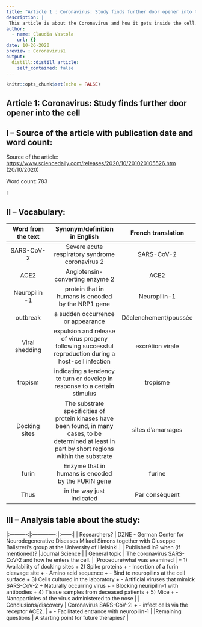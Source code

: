 ```yaml
---
title: "Article 1 : Coronavirus: Study finds further door opener into the cell"
description: |
 This article is about the Coronavirus and how it gets inside the cell.
author:
  - name: Claudia Vastola
    url: {}
date: 10-26-2020
preview : Coronavirus1
output:
  distill::distill_article:
    self_contained: false
---
```


```r
knitr::opts_chunk$set(echo = FALSE)
```


## Article 1: Coronavirus: Study finds further door opener into the cell


## I – Source of the article with publication date and word count:


Source of the article:  <https://www.sciencedaily.com/releases/2020/10/201020105526.htm> 
(20/10/2020)


Word count: 783


! 


## II – Vocabulary: 


| Word from the text | Synonym/definition in English | French translation | 
|:----------:|:-------------:|:------:|
| SARS-CoV-2 | Severe acute respiratory syndrome coronavirus 2 | SARS-CoV-2 |
| ACE2 | Angiotensin-converting enzyme 2 | ACE2 |
| Neuropilin -1 | protein that in humans is encoded by the NRP1 gene | Neuropilin-1 |
| outbreak | a sudden occurrence or appearance | Déclenchement/poussée |
| Viral shedding | expulsion and release of virus progeny following successful reproduction during a host-cell infection | excrétion virale |
| tropism | indicating a tendency to turn or develop in response to a certain stimulus | tropisme |
| Docking sites | The substrate specificities of protein kinases have been found, in many cases, to be determined at least in part by short regions within the substrate | sites d'amarrages |
| furin | Enzyme that in humans is encoded by the FURIN gene | furine |
| Thus | in the way just indicated | Par conséquent |


## III – Analysis table about the study:


|:----------:|:-------------:|:------:|
| Researchers? | DZNE - German Center for Neurodegenerative Diseases
Mikael Simons together with Giuseppe Balistreri's group at the University of Helsinki.|
| Published in? when (if mentioned)? |Journal Science | 
| General topic | The coronavirus SARS-CoV-2 and how he enters the cell. |
|Procedure/what was examined | + 1)	Availability of docking sites
+ 2)	Spike proteins
+ -	Insertion of a furin cleavage site 
+ -	Amino acid sequence 
+ -	Bind to neuropilins at the cell surface 
+ 3)	Cells cultured in the laboratory 
+ -	Artificial viruses that mimick SARS-CoV-2 + Naturally occurring virus 
+ -	Blocking neuripilin-1 with antibodies 
+ 4)	Tissue samples from deceased patients 
+ 5)	Mice
+ -	Nanoparticles of the virus administered to the nose |
| Conclusions/discovery | Coronavirus SARS-CoV-2:
+ -	infect cells via the receptor ACE2. |
+ -	Facilitated entrance with neuropilin-1 |
|Remaining questions | A starting point for future therapies? | 


